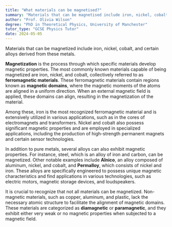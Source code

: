 ```yaml
---
title: "What materials can be magnetised?"
summary: "Materials that can be magnetised include iron, nickel, cobalt, and some of their alloys."
author: "Prof. Olivia Wilson"
degree: "PhD in Theoretical Physics, University of Manchester"
tutor_type: "GCSE Physics Tutor"
date: 2024-05-05
---
```


Materials that can be magnetized include iron, nickel, cobalt, and certain alloys derived from these metals.

**Magnetization** is the process through which specific materials develop magnetic properties. The most commonly known materials capable of being magnetized are iron, nickel, and cobalt, collectively referred to as **ferromagnetic materials**. These ferromagnetic materials contain regions known as **magnetic domains**, where the magnetic moments of the atoms are aligned in a uniform direction. When an external magnetic field is applied, these domains can align, resulting in the magnetization of the material.

Among these, iron is the most recognized ferromagnetic material and is extensively utilized in various applications, such as in the cores of electromagnets and transformers. Nickel and cobalt also possess significant magnetic properties and are employed in specialized applications, including the production of high-strength permanent magnets and certain sensor technologies.

In addition to pure metals, several alloys can also exhibit magnetic properties. For instance, steel, which is an alloy of iron and carbon, can be magnetized. Other notable examples include **Alnico**, an alloy composed of aluminum, nickel, and cobalt, and **Permalloy**, which consists of nickel and iron. These alloys are specifically engineered to possess unique magnetic characteristics and find applications in various technologies, such as electric motors, magnetic storage devices, and loudspeakers.

It is crucial to recognize that not all materials can be magnetized. Non-magnetic materials, such as copper, aluminum, and plastic, lack the necessary atomic structure to facilitate the alignment of magnetic domains. These materials are categorized as **diamagnetic** or **paramagnetic**, and they exhibit either very weak or no magnetic properties when subjected to a magnetic field.
    